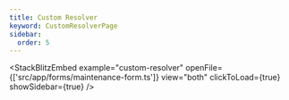 ```yaml
---
title: Custom Resolver
keyword: CustomResolverPage
sidebar:
  order: 5
---
```


<StackBlitzEmbed
  example="custom-resolver"
  openFile={['src/app/forms/maintenance-form.ts']}
  view="both"
  clickToLoad={true}
  showSidebar={true}
/>


